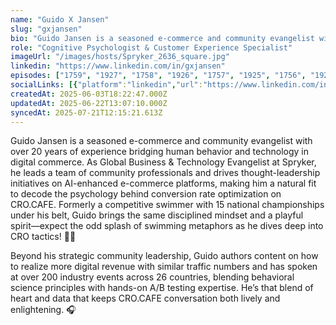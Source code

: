 ```yaml
---
name: "Guido X Jansen"
slug: "gxjansen"
bio: "Guido Jansen is a seasoned e-commerce and community evangelist with over 20 years of experience bridging human behavior and technology in digital commerce. As Global Business & Technology Evangelist at Spryker, he leads a team of community professionals and drives thought-leadership initiatives on AI-enhanced e-commerce platforms, making him a natural fit to decode the psychology behind conversion rate optimization on CRO.CAFE. Formerly a competitive swimmer with 15 national championships under his belt, Guido brings the same disciplined mindset and a playful spirit—expect the odd splash of swimming metaphors as he dives deep into CRO tactics! 🏊‍♂️\n\nBeyond his strategic community leadership, Guido authors content on how to realize more digital revenue with similar traffic numbers and has spoken at over 200 industry events across 26 countries, blending behavioral science principles with hands-on A/B testing expertise. He’s that blend of heart and data that keeps CRO.CAFE conversation both lively and enlightening. 🎧"
role: "Cognitive Psychologist & Customer Experience Specialist"
imageUrl: "/images/hosts/Spryker_2636_square.jpg"
linkedin: "https://www.linkedin.com/in/gxjansen"
episodes: ["1759", "1927", "1758", "1926", "1757", "1925", "1756", "1924", "1755", "1923", "1754", "1922", "1753", "1921", "1752", "1920", "1751", "1919", "1750", "1918", "1917", "1749", "1916", "1748", "1915"]
socialLinks: [{"platform":"linkedin","url":"https://www.linkedin.com/in/gxjansen"}]
createdAt: 2025-06-03T18:22:47.000Z
updatedAt: 2025-06-22T13:07:10.000Z
syncedAt: 2025-07-21T12:15:21.613Z
---
```


Guido Jansen is a seasoned e-commerce and community evangelist with over 20 years of experience bridging human behavior and technology in digital commerce. As Global Business & Technology Evangelist at Spryker, he leads a team of community professionals and drives thought-leadership initiatives on AI-enhanced e-commerce platforms, making him a natural fit to decode the psychology behind conversion rate optimization on CRO.CAFE. Formerly a competitive swimmer with 15 national championships under his belt, Guido brings the same disciplined mindset and a playful spirit—expect the odd splash of swimming metaphors as he dives deep into CRO tactics! 🏊‍♂️

Beyond his strategic community leadership, Guido authors content on how to realize more digital revenue with similar traffic numbers and has spoken at over 200 industry events across 26 countries, blending behavioral science principles with hands-on A/B testing expertise. He’s that blend of heart and data that keeps CRO.CAFE conversation both lively and enlightening. 🎧